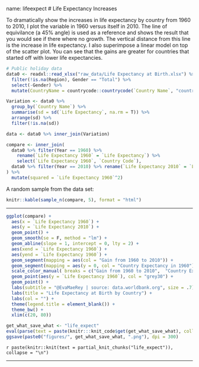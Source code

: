name: lifeexpect
# Life Expectancy Increases

To dramatically show the increases in life expectancy by country from 1960 to 2010, I plot the variable in 1960 versus itself in 2010.  The line of equivilance (a 45% angle) is used as a reference and shows the result that you would see if there where no growth.  The vertical distance from this line is the increase in life expectancy. I also superimpose a linear model on top of the scatter plot.  You can see that the gains are greater for countries that started off with lower life expectancies.    

```{r, echo = F}

# Public holiday data
data0 <- readxl::read_xlsx("raw_data/Life Expectancy at Birth.xlsx") %>%
  filter(!is.na(Region), Gender == "Total") %>%
  select(-Gender) %>%
  mutate(CountryName = countrycode::countrycode(`Country Name`, "country.name", "country.name"))

Variation <- data0 %>%
  group_by(`Country Name`) %>%
  summarise(sd = sd(`Life Expectancy`, na.rm = T)) %>%
  arrange(sd) %>%
  filter(!is.na(sd))

data <- data0 %>% inner_join(Variation)

compare <- inner_join(
  data0 %>% filter(Year == 1960) %>% 
    rename(`Life Expectancy 1960` = `Life Expectancy`) %>% 
    select(`Life Expectancy 1960`, `Country Code`),
  data0 %>% filter(Year == 2010) %>% rename(`Life Expectancy 2010` = `Life Expectancy`)
) %>%
  mutate(squared = `Life Expectancy 1960`^2) 


```


A random sample from the data set: 
```{r, echo = F}
knitr::kable(sample_n(compare, 5), format = "html")
```

---


```{r life_expect, eval = F, echo = F}
ggplot(compare) +
  aes(x = `Life Expectancy 1960`) + 
  aes(y = `Life Expectancy 2010`) +
  geom_point() +
  geom_smooth(se = F, method = "lm") +
  geom_abline(slope = 1, intercept = 0, lty = 2) +
  aes(xend = `Life Expectancy 1960`) +
  aes(yend = `Life Expectancy 1960`) +
  geom_segment(mapping = aes(col = "Gain from 1960 to 2010")) +
  geom_segment(mapping = aes(y = 0, col = "Country Expectancy in 1960")) +
  scale_color_manual( breaks = c("Gain from 1960 to 2010",  "Country Expectancy in 1960"), values = c("grey59", "grey30", "grey30")) +
  geom_point(aes(y = `Life Expectancy 1960`), col = "grey30") +
  geom_point() +
  labs(subtitle = "@EvaMaeRey | source: data.worldbank.org", size = .7) +
  labs(title = "Life Expectancy at Birth by Country") + 
  labs(col = "") +
  theme(legend.title = element_blank()) +
  theme_bw() +
  xlim(c(20, 80))
```

```{r, echo = F, warning=F, message=F, eval = T, fig.show='hide'}
get_what_save_what <- "life_expect"
eval(parse(text = paste(knitr:::knit_code$get(get_what_save_what), collapse = "")))
ggsave(paste0("figures/", get_what_save_what, ".png"), dpi = 300)
```
`r paste(knitr::knit(text = partial_knit_chunks("life_expect")), collapse = "\n")`


---
